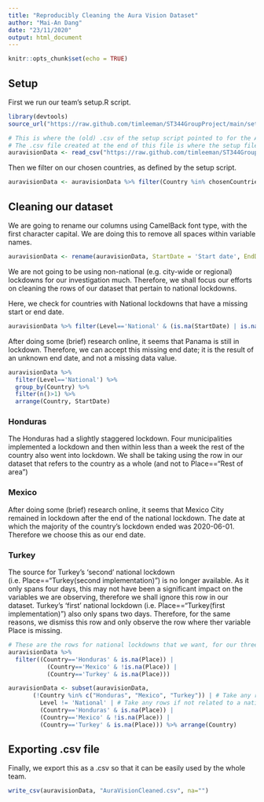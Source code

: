 ```yaml
---
title: "Reproducibly Cleaning the Aura Vision Dataset"
author: "Mai-An Dang"
date: "23/11/2020"
output: html_document
---
```


```r
knitr::opts_chunk$set(echo = TRUE)
```

## Setup

First we run our team's setup.R script.
```r
library(devtools)
source_url("https://raw.github.com/timleeman/ST344GroupProject/main/setup.R")

# This is where the (old) .csv of the setup script pointed to for the Aura Vision dataset.
# The .csv file created at the end of this file is where the setup file will now point to, for variable auravisionData.
auravisionData <- read_csv("https://raw.github.com/timleeman/ST344GroupProject/main/LockdownDates/AuravisionLockdownDates.csv")
```

Then we filter on our chosen countries, as defined by the setup script.
```r
auravisionData <- auravisionData %>% filter(Country %in% chosenCountries)
```

## Cleaning our dataset

We are going to rename our columns using CamelBack font type, with the first character capital. We are doing this to remove all spaces within variable names.
```r
auravisionData <- rename(auravisionData, StartDate = 'Start date', EndDate = 'End date')
```

We are not going to be using non-national (e.g. city-wide or regional) lockdowns for our investigation much. Therefore, we shall focus our efforts on cleaning the rows of our dataset that pertain to national lockdowns.

Here, we check for countries with National lockdowns that have a missing start or end date. 
```r
auravisionData %>% filter(Level=='National' & (is.na(StartDate) | is.na(EndDate)))
```
After doing some (brief) research online, it seems that Panama is still in lockdown. Therefore, we can accept this missing end date; it is the result of an unknown end date, and not a missing data value.

```r
auravisionData %>% 
  filter(Level=='National') %>%
  group_by(Country) %>%
  filter(n()>1) %>%
  arrange(Country, StartDate)
```
### Honduras
The Honduras had a slightly staggered lockdown. Four municipalities implemented a lockdown and then within less than a week the rest of the country also went into lockdown. We shall be taking using the row in our dataset that refers to the country as a whole (and not to Place=="Rest of area")

### Mexico
After doing some (brief) research online, it seems that Mexico City remained in lockdown after the end of the national lockdown. The date at which the majority of the country's lockdown ended was 2020-06-01. Therefore we choose this as our end date.

### Turkey
The source for Turkey's 'second' national lockdown (i.e. Place=="Turkey(second implementation)") is no longer available. As it only spans four days, this may not have been a significant impact on the variables we are observing, therefore we shall ignore this row in our dataset.
Turkey's 'first' national lockdown (i.e. Place=="Turkey(first implementation)") also only spans two days. Therefore, for the same reasons, we dismiss this row and only observe the row where ther variable Place is missing.

```r
# These are the rows for national lockdowns that we want, for our three countries with multiple national lockdowns in the AuraVision dataset.
auravisionData %>%
  filter((Country=='Honduras' & is.na(Place)) |
           (Country=='Mexico' & !is.na(Place)) |
           (Country=='Turkey' & is.na(Place)))

auravisionData <- subset(auravisionData,
       (!Country %in% c("Honduras", "Mexico", "Turkey")) | # Take any rows if not in our three countries.
         Level != 'National' | # Take any rows if not related to a national lockdown.
         (Country=='Honduras' & is.na(Place)) |
         (Country=='Mexico' & !is.na(Place)) |
         (Country=='Turkey' & is.na(Place))) %>% arrange(Country)

```
## Exporting .csv file

Finally, we export this as a .csv so that it can be easily used by the whole team.
```r
write_csv(auravisionData, "AuraVisionCleaned.csv", na="")
```


